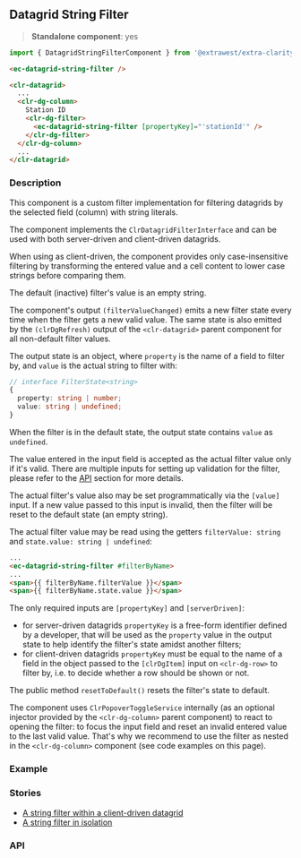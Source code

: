 

<style>
{`
  h3 {
    margin: 36px 0 12px !important;
    font-size: 20px !important;
  }

  p {
    margin-top: 12px !important;
  }

  .docblock-argstable-body p {
    margin: 0 !important;
  }

  .docblock-argstable {
    margin-top: 0 !important;
  }

  .docblock-source {
    margin: 12px 0 18px !important;
  }
`}
</style>

<Meta
  of={StringFilterStories}
  name="Overview"
/>

## Datagrid String Filter

> **Standalone component**: yes

```typescript
import { DatagridStringFilterComponent } from '@extrawest/extra-clarity/datagrid-filters';
```
```html
<ec-datagrid-string-filter />
```
```html
<clr-datagrid>
  ...
  <clr-dg-column>
    Station ID
    <clr-dg-filter>
      <ec-datagrid-string-filter [propertyKey]="'stationId'" />
    </clr-dg-filter>
  </clr-dg-column>
  ...
</clr-datagrid>
```

### Description

This component is a custom filter implementation for filtering datagrids by the selected field (column) with string
literals.

The component implements the `ClrDatagridFilterInterface` and can be used with both server-driven and client-driven
datagrids.

When using as client-driven, the component provides only case-insensitive filtering by transforming
the entered value and a cell content to lower case strings before comparing them.

The default (inactive) filter's value is an empty string.

The component's output `(filterValueChanged)` emits a new filter state every time when the filter gets a new valid value.
The same state is also emitted by the `(clrDgRefresh)` output of the `<clr-datagrid>` parent component for all non-default
filter values.

The output state is an object, where `property` is the name of a field to filter by, and `value` is the actual string to
filter with:
```typescript
// interface FilterState<string>
{
  property: string | number;
  value: string | undefined;
}
```
When the filter is in the default state, the output state contains `value` as `undefined`.

The value entered in the input field is accepted as the actual filter value only if it's valid.
There are multiple inputs for setting up validation for the filter, please refer to the [API](#api) section for more
details.

The actual filter's value also may be set programmatically via the `[value]` input.
If a new value passed to this input is invalid, then the filter will be reset to the default state (an empty string).

The actual filter value may be read using the getters `filterValue: string` and `state.value: string | undefined`:

```html
...
<ec-datagrid-string-filter #filterByName>
...
<span>{{ filterByName.filterValue }}</span>
<span>{{ filterByName.state.value }}</span>
```

The only required inputs are `[propertyKey]` and `[serverDriven]`:
* for server-driven datagrids `propertyKey` is a free-form identifier defined by a developer, that will be used as
the `property` value in the output state to help identify the filter's state amidst another filters;
* for client-driven datagrids `propertyKey` must be equal to the name of a field in the object passed to
the `[clrDgItem]` input on `<clr-dg-row>` to filter by, i.e. to decide whether a row should be shown or not.

The public method `resetToDefault()` resets the filter's state to default.

The component uses `ClrPopoverToggleService` internally (as an optional injector provided by the `<clr-dg-column>` parent
component) to react to opening the filter: to focus the input field and reset an invalid entered value to the last
valid value. That's why we recommend to use the filter as nested in the `<clr-dg-column>` component (see code examples
on this page).

### Example

<Canvas of={StringFilterStories.DocsExampleStory} />

### Stories

* [A string filter within a client-driven datagrid](/story/components-datagrid-filters-string-filter--within-datagrid-story)
* [A string filter in isolation](/story/components-datagrid-filters-string-filter--filter-itself-story)

### API

<ArgTypes sort="requiredFirst" />
